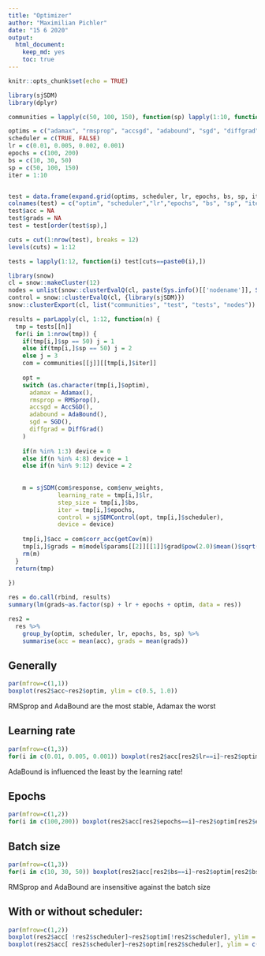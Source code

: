 ```yaml
---
title: "Optimizer"
author: "Maximilian Pichler"
date: "15 6 2020"
output: 
  html_document: 
    keep_md: yes
    toc: true
---
```


```r
knitr::opts_chunk$set(echo = TRUE)
```

```r
library(sjSDM)
library(dplyr)

communities = lapply(c(50, 100, 150), function(sp) lapply(1:10, function(i) simulate_SDM(env = 3L, sites = 200L, species = sp)))

optims = c("adamax", "rmsprop", "accsgd", "adabound", "sgd", "diffgrad")
scheduler = c(TRUE, FALSE)
lr = c(0.01, 0.005, 0.002, 0.001)
epochs = c(100, 200)
bs = c(10, 30, 50)
sp = c(50, 100, 150)
iter = 1:10


test = data.frame(expand.grid(optims, scheduler, lr, epochs, bs, sp, iter))
colnames(test) = c("optim", "scheduler","lr","epochs", "bs", "sp", "iter")
test$acc = NA
test$grads = NA
test = test[order(test$sp),]
```


```r
cuts = cut(1:nrow(test), breaks = 12)
levels(cuts) = 1:12

tests = lapply(1:12, function(i) test[cuts==paste0(i),])

library(snow)
cl = snow::makeCluster(12)
nodes = unlist(snow::clusterEvalQ(cl, paste(Sys.info()[['nodename']], Sys.getpid(), sep='-')))
control = snow::clusterEvalQ(cl, {library(sjSDM)})
snow::clusterExport(cl, list("communities", "test", "tests", "nodes"))

results = parLapply(cl, 1:12, function(n) {
  tmp = tests[[n]]
  for(i in 1:nrow(tmp)) {
    if(tmp[i,]$sp == 50) j = 1
    else if(tmp[i,]$sp == 50) j = 2
    else j = 3
    com = communities[[j]][[tmp[i,]$iter]]
    
    opt = 
    switch (as.character(tmp[i,]$optim),
      adamax = Adamax(),
      rmsprop = RMSprop(),
      accsgd = AccSGD(),
      adabound = AdaBound(),
      sgd = SGD(),
      diffgrad = DiffGrad()
    )
    
    if(n %in% 1:3) device = 0
    else if(n %in% 4:8) device = 1
    else if(n %in% 9:12) device = 2
    
    
    m = sjSDM(com$response, com$env_weights, 
              learning_rate = tmp[i,]$lr, 
              step_size = tmp[i,]$bs, 
              iter = tmp[i,]$epochs, 
              control = sjSDMControl(opt, tmp[i,]$scheduler),
              device = device)
    
    tmp[i,]$acc = com$corr_acc(getCov(m))
    tmp[i,]$grads = m$model$params[[2]][[1]]$grad$pow(2.0)$mean()$sqrt()$item()
    rm(m)
  }
  return(tmp)
  
})

```

```r
res = do.call(rbind, results)
summary(lm(grads~as.factor(sp) + lr + epochs + optim, data = res))

res2 = 
  res %>% 
    group_by(optim, scheduler, lr, epochs, bs, sp) %>% 
    summarise(acc = mean(acc), grads = mean(grads))

```


## Generally
```r
par(mfrow=c(1,1))
boxplot(res2$acc~res2$optim, ylim = c(0.5, 1.0))
```
RMSprop and AdaBound are the most stable, Adamax the worst


## Learning rate
```r
par(mfrow=c(1,3))
for(i in c(0.01, 0.005, 0.001)) boxplot(res2$acc[res2$lr==i]~res2$optim[res2$lr==i], ylim = c(0.5, 1.0))
```
AdaBound is influenced the least by the learning rate!


## Epochs
```r
par(mfrow=c(1,2))
for(i in c(100,200)) boxplot(res2$acc[res2$epochs==i]~res2$optim[res2$epochs==i], ylim = c(0.5, 1.0))
```

## Batch size
```r
par(mfrow=c(1,3))
for(i in c(10, 30, 50)) boxplot(res2$acc[res2$bs==i]~res2$optim[res2$bs==i], ylim = c(0.5, 1.0))
```
RMSprop and AdaBound are insensitive against the batch size


## With or without scheduler:
```r
par(mfrow=c(1,2))
boxplot(res2$acc[ !res2$scheduler]~res2$optim[!res2$scheduler], ylim = c(0.5, 1.0))
boxplot(res2$acc[ res2$scheduler]~res2$optim[res2$scheduler], ylim = c(0.5, 1.0))
```

